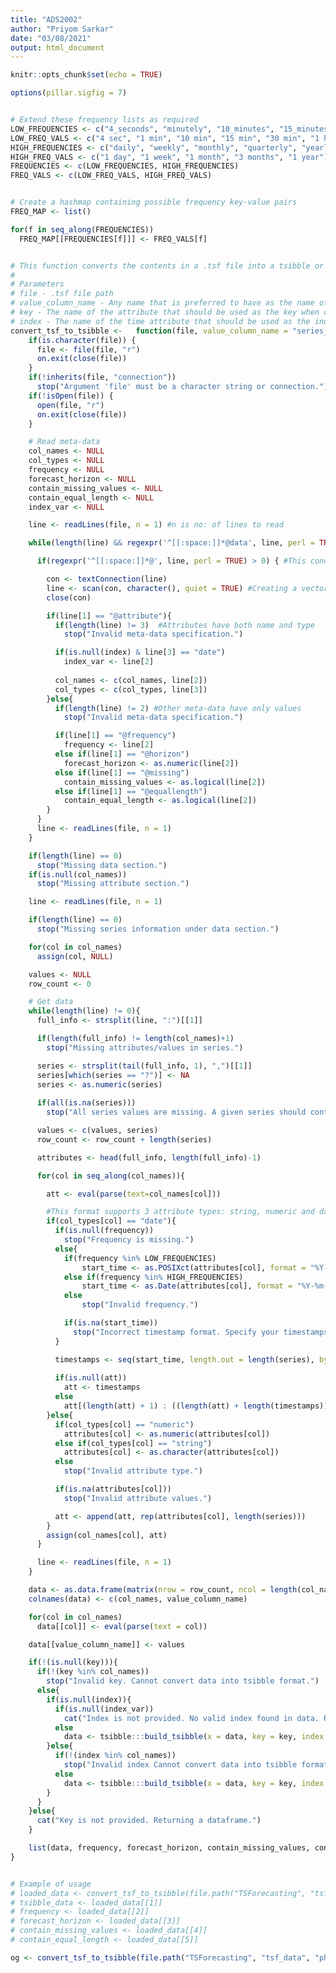 ---
title: "ADS2002"
author: "Priyom Sarkar"
date: "03/08/2021"
output: html_document
---

```{r setup, include=FALSE}
knitr::opts_chunk$set(echo = TRUE)
```

```{r}
options(pillar.sigfig = 7)


# Extend these frequency lists as required
LOW_FREQUENCIES <- c("4_seconds", "minutely", "10_minutes", "15_minutes", "half_hourly", "hourly")
LOW_FREQ_VALS <- c("4 sec", "1 min", "10 min", "15 min", "30 min", "1 hour")
HIGH_FREQUENCIES <- c("daily", "weekly", "monthly", "quarterly", "yearly")
HIGH_FREQ_VALS <- c("1 day", "1 week", "1 month", "3 months", "1 year")
FREQUENCIES <- c(LOW_FREQUENCIES, HIGH_FREQUENCIES)
FREQ_VALS <- c(LOW_FREQ_VALS, HIGH_FREQ_VALS)


# Create a hashmap containing possible frequency key-value pairs
FREQ_MAP <- list()

for(f in seq_along(FREQUENCIES))
  FREQ_MAP[[FREQUENCIES[f]]] <- FREQ_VALS[f]


# This function converts the contents in a .tsf file into a tsibble or a dataframe and returns it along with other meta-data of the dataset: frequency, horizon, whether the dataset contains missing values and whether the series have equal lengths
#
# Parameters
# file - .tsf file path
# value_column_name - Any name that is preferred to have as the name of the column containing series values in the returning tsibble
# key - The name of the attribute that should be used as the key when creating the tsibble. If doesn't provide, a data frame will be returned instead of a tsibble
# index - The name of the time attribute that should be used as the index when creating the tsibble. If doesn't provide, it will search for a valid index. When no valid index found, a data frame will be returned instead of a tsibble
convert_tsf_to_tsibble <-   function(file, value_column_name = "series_value", key = NULL, index = NULL){
    if(is.character(file)) {
      file <- file(file, "r")
      on.exit(close(file))
    }
    if(!inherits(file, "connection"))
      stop("Argument 'file' must be a character string or connection.")
    if(!isOpen(file)) {
      open(file, "r")
      on.exit(close(file))
    }

    # Read meta-data
    col_names <- NULL
    col_types <- NULL
    frequency <- NULL
    forecast_horizon <- NULL
    contain_missing_values <- NULL
    contain_equal_length <- NULL
    index_var <- NULL

    line <- readLines(file, n = 1) #n is no: of lines to read

    while(length(line) && regexpr('^[[:space:]]*@data', line, perl = TRUE) == -1) { #Until read @data, run this loop (-1 indicate no match with the regular expression yet)

      if(regexpr('^[[:space:]]*@', line, perl = TRUE) > 0) { #This condition will be true for lines starting with @

        con <- textConnection(line)
        line <- scan(con, character(), quiet = TRUE) #Creating a vector containing the words in a line (ex: "@attribute" "series_name" "string")
        close(con)

        if(line[1] == "@attribute"){
          if(length(line) != 3)  #Attributes have both name and type
            stop("Invalid meta-data specification.")

          if(is.null(index) & line[3] == "date")
            index_var <- line[2]
            
          col_names <- c(col_names, line[2])
          col_types <- c(col_types, line[3])
        }else{
          if(length(line) != 2) #Other meta-data have only values
            stop("Invalid meta-data specification.")

          if(line[1] == "@frequency")
            frequency <- line[2]
          else if(line[1] == "@horizon")
            forecast_horizon <- as.numeric(line[2])
          else if(line[1] == "@missing")
            contain_missing_values <- as.logical(line[2])
          else if(line[1] == "@equallength")
            contain_equal_length <- as.logical(line[2])
        }
      }
      line <- readLines(file, n = 1)
    }

    if(length(line) == 0)
      stop("Missing data section.")
    if(is.null(col_names))
      stop("Missing attribute section.")

    line <- readLines(file, n = 1)

    if(length(line) == 0)
      stop("Missing series information under data section.")

    for(col in col_names)
      assign(col, NULL)

    values <- NULL
    row_count <- 0

    # Get data
    while(length(line) != 0){
      full_info <- strsplit(line, ":")[[1]]

      if(length(full_info) != length(col_names)+1)
        stop("Missing attributes/values in series.")

      series <- strsplit(tail(full_info, 1), ",")[[1]]
      series[which(series == "?")] <- NA
      series <- as.numeric(series)
      
      if(all(is.na(series)))
        stop("All series values are missing. A given series should contains a set of comma separated numeric values. At least one numeric value should be there in a series.")

      values <- c(values, series)
      row_count <- row_count + length(series)

      attributes <- head(full_info, length(full_info)-1)

      for(col in seq_along(col_names)){

        att <- eval(parse(text=col_names[col]))

        #This format supports 3 attribute types: string, numeric and date
        if(col_types[col] == "date"){
          if(is.null(frequency))
            stop("Frequency is missing.")
          else{
            if(frequency %in% LOW_FREQUENCIES)
                start_time <- as.POSIXct(attributes[col], format = "%Y-%m-%d %H-%M-%S", tz = "UTC")
            else if(frequency %in% HIGH_FREQUENCIES)
                start_time <- as.Date(attributes[col], format = "%Y-%m-%d %H-%M-%S")
            else
                stop("Invalid frequency.")

            if(is.na(start_time))
              stop("Incorrect timestamp format. Specify your timestamps as YYYY-mm-dd HH-MM-SS")
          }

          timestamps <- seq(start_time, length.out = length(series), by = FREQ_MAP[[frequency]])
          
          if(is.null(att))
            att <- timestamps
          else
            att[(length(att) + 1) : ((length(att) + length(timestamps)))] <- timestamps
        }else{
          if(col_types[col] == "numeric")
            attributes[col] <- as.numeric(attributes[col])
          else if(col_types[col] == "string")
            attributes[col] <- as.character(attributes[col])
          else
            stop("Invalid attribute type.")

          if(is.na(attributes[col]))
            stop("Invalid attribute values.")

          att <- append(att, rep(attributes[col], length(series)))
        }
        assign(col_names[col], att)
      }

      line <- readLines(file, n = 1)
    }

    data <- as.data.frame(matrix(nrow = row_count, ncol = length(col_names) + 1))
    colnames(data) <- c(col_names, value_column_name)

    for(col in col_names)
      data[[col]] <- eval(parse(text = col))

    data[[value_column_name]] <- values

    if(!(is.null(key))){
      if(!(key %in% col_names))
        stop("Invalid key. Cannot convert data into tsibble format.")
      else{
        if(is.null(index)){
          if(is.null(index_var))
            cat("Index is not provided. No valid index found in data. Returning a dataframe.")
          else
            data <- tsibble:::build_tsibble(x = data, key = key, index = index_var, ordered = F)
        }else{
          if(!(index %in% col_names))
            stop("Invalid index Cannot convert data into tsibble format.")
          else
            data <- tsibble:::build_tsibble(x = data, key = key, index = index, ordered = F)
        }
      }
    }else{
      cat("Key is not provided. Returning a dataframe.")
    }

    list(data, frequency, forecast_horizon, contain_missing_values, contain_equal_length)
}


# Example of usage
# loaded_data <- convert_tsf_to_tsibble(file.path("TSForecasting", "tsf_data", "sample.tsf", fsep = "/"), "series_value", "series_name", "start_timestamp")
# tsibble_data <- loaded_data[[1]]
# frequency <- loaded_data[[2]]
# forecast_horizon <- loaded_data[[3]]
# contain_missing_values <- loaded_data[[4]]
# contain_equal_length <- loaded_data[[5]]
```

```{r}
og <- convert_tsf_to_tsibble(file.path("TSForecasting", "tsf_data", "phase_1_data.tsf", fsep = "/"), "series_value", "series_name", "start_timestamp")
```


